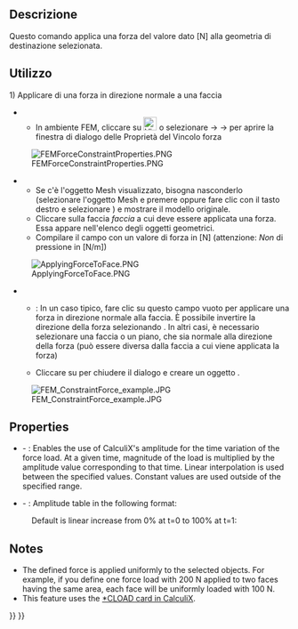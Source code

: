 <languages/>

<div class="mw-translate-fuzzy">
{{Docnav/it|[[FEM_ConstraintTransform/it|Constraint transform]]|[[FEM_ConstraintPressure/it|Vincolo pressione]]|[[FEM_Workbench/it|FEM]]|IconL=FEM_ConstraintTransform.png|IconC=Workbench_FEM.svg|IconR=FEM_ConstraintPressure.png}}
</div>

<div class="mw-translate-fuzzy">
{{GuiCommand/it
|Name=FEM_ConstraintForce
|Name/it=Vincolo forza
|MenuLocation=Modello → Vincoli meccanici → Vincolo forza
|Workbenches=[[FEM_Workbench/it|FEM]]
|Shortcut=
|SeeAlso=[[FEM_tutorial/it|Tutorial di FEM]]
}}
</div>

<span id="Description"></span>
==Descrizione==

<div class="mw-translate-fuzzy">
Questo comando applica una forza del valore dato [N] alla geometria di destinazione selezionata.
</div>

<span id="Usage"></span>
==Utilizzo==

<div class="mw-translate-fuzzy">
1) Applicare di una forza in direzione normale a una faccia
** In ambiente FEM, cliccare su [[File:Fem-constraint-force.svg|24px|Vincolo forza]] o selezionare {{KEY|Modello}} → {{KEY|Vincoli meccanici}} → {{KEY|Forza}} per aprire la finestra di dialogo delle Proprietà del Vincolo forza
[[File:FEMForceConstraintProperties.PNG]]
** Se c'è l'oggetto Mesh visualizzato, bisogna nasconderlo (selezionare l'oggetto Mesh e premere {{KEY|spazio}} oppure fare clic con il tasto destro e selezionare {{KEY|Nascondi}}) e mostrare il modello originale.
** Cliccare sulla faccia ''faccia'' a cui deve essere applicata una forza. Essa appare nell'elenco degli oggetti geometrici.
** Compilare il campo {{KEY|Carico}} con un valore di forza in [N] (attenzione: ''Non'' di pressione in [N/m])
[[File:ApplyingForceToFace.PNG]]
** {{KEY|Direzione}}: In un caso tipico, fare clic su questo campo vuoto per applicare una forza in direzione normale alla faccia. È possibile invertire la direzione della forza selezionando {{KEY|Inverti direzione}}. In altri casi, è necessario selezionare una faccia o un piano, che sia normale alla direzione della forza (può essere diversa dalla faccia a cui viene applicata la forza)
** Cliccare su {{KEY|OK}} per chiudere il dialogo e creare un oggetto {{KEY|[[File:FEM_ConstraintForce.png|24px]] Vincolo forza}}.
</div>

[[File:FEM ConstraintForce example.JPG]]

==Properties==

* {{PropertyData|Enable Amplitude}} - {{Version|1.1}}: Enables the use of CalculiX's amplitude for the time variation of the force load. At a given time, magnitude of the load is multiplied by the amplitude value corresponding to that time. Linear interpolation is used between the specified values. Constant values are used outside of the specified range.
* {{PropertyData|Amplitude Values}} - {{Version|1.1}}: Amplitude table in the following format:

: {{Code|lang=text|code=
time_1, amplitude_value_1
…
}}

: Default is linear increase from 0% at t=0 to 100% at t=1:

: {{Code|lang=text|code=
0, 0
1, 1
}}

==Notes==

* The defined force is applied uniformly to the selected objects. For example, if you define one force load with 200 N applied to two faces having the same area, each face will be uniformly loaded with 100 N.
* This feature uses the [https://web.mit.edu/calculix_v2.7/CalculiX/ccx_2.7/doc/ccx/node172.html *CLOAD card in CalculiX].


<div class="mw-translate-fuzzy">
{{Docnav/it|[[FEM_ConstraintTransform/it|Constraint transform]]|[[FEM_ConstraintPressure/it|Vincolo pressione]]|[[FEM_Workbench/it|FEM]]|IconL=FEM_ConstraintTransform.png|IconC=Workbench_FEM.svg|IconR=FEM_ConstraintPressure.png}}
</div>

{{FEM_Tools_navi{{#translation:}}}}
{{Userdocnavi{{#translation:}}}}